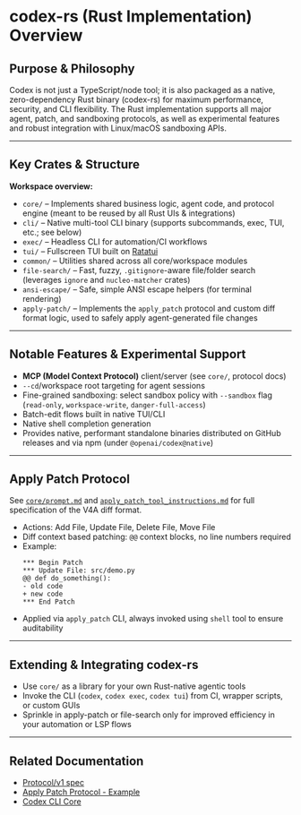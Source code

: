 # codex-rs (Rust Implementation) Overview

## Purpose & Philosophy
Codex is not just a TypeScript/node tool; it is also packaged as a native, zero-dependency Rust binary (codex-rs) for maximum performance, security, and CLI flexibility. The Rust implementation supports all major agent, patch, and sandboxing protocols, as well as experimental features and robust integration with Linux/macOS sandboxing APIs.

---

## Key Crates & Structure

**Workspace overview:**
- `core/` – Implements shared business logic, agent code, and protocol engine (meant to be reused by all Rust UIs & integrations)
- `cli/` – Native multi-tool CLI binary (supports subcommands, exec, TUI, etc.; see below)
- `exec/` – Headless CLI for automation/CI workflows
- `tui/` – Fullscreen TUI built on [Ratatui](https://ratatui.rs/)
- `common/` – Utilities shared across all core/workspace modules
- `file-search/` – Fast, fuzzy, `.gitignore`-aware file/folder search (leverages `ignore` and `nucleo-matcher` crates)
- `ansi-escape/` – Safe, simple ANSI escape helpers (for terminal rendering)
- `apply-patch/` – Implements the `apply_patch` protocol and custom diff format logic, used to safely apply agent-generated file changes

---

## Notable Features & Experimental Support
- **MCP (Model Context Protocol)** client/server (see `core/`, protocol docs)
- `--cd`/workspace root targeting for agent sessions
- Fine-grained sandboxing: select sandbox policy with `--sandbox` flag (`read-only`, `workspace-write`, `danger-full-access`)
- Batch-edit flows built in native TUI/CLI
- Native shell completion generation
- Provides native, performant standalone binaries distributed on GitHub releases and via npm (under `@openai/codex@native`)

---

## Apply Patch Protocol
See [`core/prompt.md`](./core/prompt.md) and [`apply_patch_tool_instructions.md`](./apply-patch/apply_patch_tool_instructions.md) for full specification of the V4A diff format.
- Actions: Add File, Update File, Delete File, Move File
- Diff context based patching: `@@` context blocks, no line numbers required
- Example:
  ```
  *** Begin Patch
  *** Update File: src/demo.py
  @@ def do_something():
  - old code
  + new code
  *** End Patch
  ```
- Applied via `apply_patch` CLI, always invoked using `shell` tool to ensure auditability

---

## Extending & Integrating codex-rs
- Use `core/` as a library for your own Rust-native agentic tools
- Invoke the CLI (`codex`, `codex exec`, `codex tui`) from CI, wrapper scripts, or custom GUIs
- Sprinkle in apply-patch or file-search only for improved efficiency in your automation or LSP flows

---

## Related Documentation
- [Protocol/v1 spec](./docs/protocol_v1.md)
- [Apply Patch Protocol - Example](./apply-patch/apply_patch_tool_instructions.md)
- [Codex CLI Core](../codex-cli-core.mdx)
